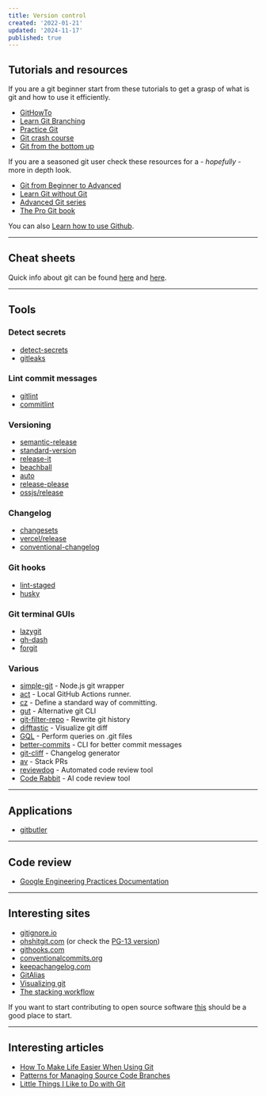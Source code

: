 ```yaml
---
title: Version control
created: '2022-01-21'
updated: '2024-11-17'
published: true
---
```


## Tutorials and resources

If you are a git beginner start from these tutorials to get a grasp of what is git and how to use it efficiently.

-   [GitHowTo](https://githowto.com)
-   [Learn Git Branching](https://learngitbranching.js.org)
-   [Practice Git](https://gitexercises.fracz.com)
-   [Git crash course](https://neros.dev/posts/tech/git-crash-course-part-1)
-   [Git from the bottom up](https://jwiegley.github.io/git-from-the-bottom-up)

If you are a seasoned git user check these resources for a - _hopefully_ - more in depth look.

-   [Git from Beginner to Advanced](https://www.madebymike.com.au/writing/how-to-git)
-   [Learn Git without Git](https://itoshkov.github.io/git-tutorial)
-   [Advanced Git series](https://css-tricks.com/creating-the-perfect-commit-in-git)
-   [The Pro Git book](https://git-scm.com/book/en/v2)

You can also [Learn how to use Github](https://skills.github.com).

---

## Cheat sheets

Quick info about git can be found [here](https://github.com/bennadel/git-cheat-sheet) and [here](https://education.github.com/git-cheat-sheet-education.pdf).

---

## Tools

### Detect secrets

-   [detect-secrets](https://github.com/Yelp/detect-secrets)
-   [gitleaks](https://github.com/gitleaks/gitleaks)

### Lint commit messages

-   [gitlint](https://github.com/jorisroovers/gitlint)
-   [commitlint](https://github.com/conventional-changelog/commitlint)

### Versioning

-   [semantic-release](https://github.com/semantic-release/semantic-release)
-   [standard-version](https://github.com/conventional-changelog/standard-version)
-   [release-it](https://github.com/release-it/release-it)
-   [beachball](https://github.com/microsoft/beachball)
-   [auto](https://github.com/intuit/auto)
-   [release-please](https://github.com/googleapis/release-please)
-   [ossjs/release](https://github.com/ossjs/release)

### Changelog

-   [changesets](https://github.com/changesets/changesets)
-   [vercel/release](https://github.com/vercel/release)
-   [conventional-changelog](https://github.com/conventional-changelog/conventional-changelog)

### Git hooks

-   [lint-staged](https://github.com/lint-staged/lint-staged)
-   [husky](https://github.com/typicode/husky)

### Git terminal GUIs

-   [lazygit](https://github.com/jesseduffield/lazygit)
-   [gh-dash](https://github.com/dlvhdr/gh-dash)
-   [forgit](https://github.com/wfxr/forgit)

### Various

-   [simple-git](https://github.com/steveukx/git-js) - Node.js git wrapper
-   [act](https://github.com/nektos/act) - Local GitHub Actions runner.
-   [cz](https://github.com/commitizen-tools/commitizen) - Define a standard way of committing.
-   [gut](https://github.com/julien040/gut) - Alternative git CLI
-   [git-filter-repo](https://github.com/newren/git-filter-repo) - Rewrite git history
-   [difftastic](https://github.com/wilfred/difftastic) - Visualize git diff
-   [GQL](https://github.com/AmrDeveloper/GQL) - Perform queries on .git files
-   [better-commits](https://github.com/Everduin94/better-commits) - CLI for better commit messages
-   [git-cliff](https://github.com/orhun/git-cliff) - Changelog generator
-   [av](https://github.com/aviator-co/av) - Stack PRs
-   [reviewdog](https://github.com/reviewdog/reviewdog) - Automated code review tool
-   [Code Rabbit](https://coderabbit.ai) - AI code review tool

---

## Applications

-   [gitbutler](https://github.com/gitbutlerapp/gitbutler)

---

## Code review

-   [Google Engineering Practices Documentation](https://google.github.io/eng-practices)

---

## Interesting sites

-   [gitignore.io](https://www.toptal.com/developers/gitignore)
-   [ohshitgit.com](https://ohshitgit.com) (or check the [PG-13 version](https://dangitgit.com))
-   [githooks.com](https://githooks.com)
-   [conventionalcommits.org](https://www.conventionalcommits.org/en/v1.0.0)
-   [keepachangelog.com](https://keepachangelog.com/en/1.0.0)
-   [GitAlias](https://github.com/GitAlias/gitalias)
-   [Visualizing git](https://git-school.github.io/visualizing-git)
-   [The stacking workflow](https://stacking.dev)

If you want to start contributing to open source software [this](http://firsttimersonly.com) should be a good place to start.

---

## Interesting articles

-   [How To Make Life Easier When Using Git](https://www.smashingmagazine.com/make-life-easier-when-using-git)
-   [Patterns for Managing Source Code Branches](https://martinfowler.com/articles/branching-patterns.html)
-   [Little Things I Like to Do with Git](https://csswizardry.com/2017/05/little-things-i-like-to-do-with-git)

